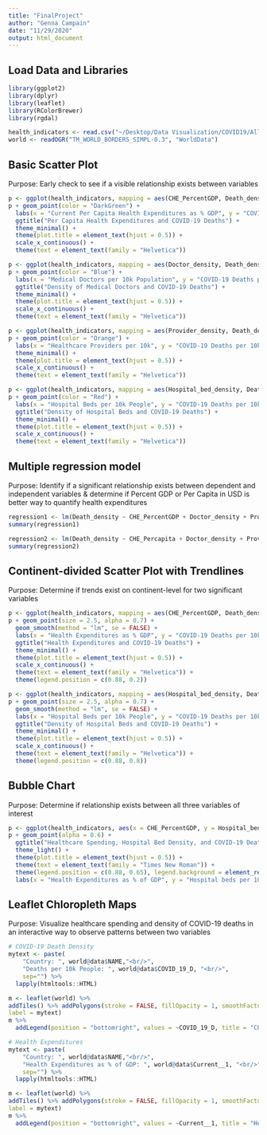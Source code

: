 ```yaml
---
title: "FinalProject"
author: "Genna Campain"
date: "11/29/2020"
output: html_document
---
```

## Load Data and Libraries
```r
library(ggplot2)
library(dplyr)
library(leaflet)
library(RColorBrewer)
library(rgdal)

health_indicators <- read.csv("~/Desktop/Data Visualization/COVID19/All_data_short.csv", header=TRUE, stringsAsFactors =TRUE)
world <- readOGR("TM_WORLD_BORDERS_SIMPL-0.3", "WorldData")
```

## Basic Scatter Plot
Purpose: Early check to see if a visible relationship exists between variables
```r
p <- ggplot(health_indicators, mapping = aes(CHE_PercentGDP, Death_density))
p + geom_point(color = "DarkGreen") +
  labs(x = "Current Per Capita Health Expenditures as % GDP", y = "COVID-19 Deaths per 10k Population") +
  ggtitle("Per Capita Health Expenditures and COVID-19 Deaths") + 
  theme_minimal() +
  theme(plot.title = element_text(hjust = 0.5)) +
  scale_x_continuous() +
  theme(text = element_text(family = "Helvetica"))

p <- ggplot(health_indicators, mapping = aes(Doctor_density, Death_density))
p + geom_point(color = "Blue") +
  labs(x = "Medical Doctors per 10k Population", y = "COVID-19 Deaths per 10k Population") +
  ggtitle("Density of Medical Doctors and COVID-19 Deaths") + 
  theme_minimal() +
  theme(plot.title = element_text(hjust = 0.5)) +
  scale_x_continuous() +
  theme(text = element_text(family = "Helvetica"))

p <- ggplot(health_indicators, mapping = aes(Provider_density, Death_density))
p + geom_point(color = "Orange") +
  labs(x = "Healthcare Providers per 10k", y = "COVID-19 Deaths per 10k Population") + ggtitle("Density of Healthcare Providers and COVID-19 Deaths") + 
  theme_minimal() +
  theme(plot.title = element_text(hjust = 0.5)) +
  scale_x_continuous() +
  theme(text = element_text(family = "Helvetica"))

p <- ggplot(health_indicators, mapping = aes(Hospital_bed_density, Death_density))
p + geom_point(color = "Red") +
  labs(x = "Hospital Beds per 10k People", y = "COVID-19 Deaths per 10k Population") +
  ggtitle("Density of Hospital Beds and COVID-19 Deaths") + 
  theme_minimal() +
  theme(plot.title = element_text(hjust = 0.5)) +
  scale_x_continuous() +
  theme(text = element_text(family = "Helvetica"))
```

## Multiple regression model
Purpose: Identify if a significant relationship exists between dependent and independent variables & determine if Percent GDP or Per Capita in USD is better way to quantify health expenditures
```r
regression1 <- lm(Death_density ~ CHE_PercentGDP + Doctor_density + Provider_density + Hospital_bed_density, data = health_indicators)
summary(regression1)

regression2 <- lm(Death_density ~ CHE_Percapita + Doctor_density + Provider_density + Hospital_bed_density, data = health_indicators)
summary(regression2)
```

## Continent-divided Scatter Plot with Trendlines
Purpose: Determine if trends exist on continent-level for two significant variables
```r
p <- ggplot(health_indicators, mapping = aes(CHE_PercentGDP, Death_density, color = Continent))
p + geom_point(size = 2.5, alpha = 0.7) +
  geom_smooth(method = "lm", se = FALSE) +
  labs(x = "Health Expenditures as % GDP", y = "COVID-19 Deaths per 10k Population") +
  ggtitle("Health Expenditures and COVID-19 Deaths") + 
  theme_minimal() +
  theme(plot.title = element_text(hjust = 0.5)) +
  scale_x_continuous() +
  theme(text = element_text(family = "Helvetica")) + 
  theme(legend.position = c(0.88, 0.2))

p <- ggplot(health_indicators, mapping = aes(Hospital_bed_density, Death_density, color = Continent))
p + geom_point(size = 2.5, alpha = 0.7) +
  geom_smooth(method = "lm", se = FALSE) +
  labs(x = "Hospital Beds per 10k People", y = "COVID-19 Deaths per 10k Population") +
  ggtitle("Density of Hospital Beds and COVID-19 Deaths") + 
  theme_minimal() +
  theme(plot.title = element_text(hjust = 0.5)) +
  scale_x_continuous() +
  theme(text = element_text(family = "Helvetica")) +
  theme(legend.position = c(0.88, 0.8))
```

## Bubble Chart
Purpose: Determine if relationship exists between all three variables of interest
```r
p <- ggplot(health_indicators, aes(x = CHE_PercentGDP, y = Hospital_bed_density, size = Death_density, color = Continent))
p + geom_point(alpha = 0.6) +
  ggtitle("Healthcare Spending, Hospital Bed Density, and COVID-19 Deaths") +
  theme_light() +
  theme(plot.title = element_text(hjust = 0.5)) +
  theme(text = element_text(family = "Times New Roman")) +
  theme(legend.position = c(0.88, 0.65), legend.background = element_rect(fill = NA)) +
  labs(x = "Health Expenditures as % of GDP", y = "Hospital beds per 10k Population")
```

## Leaflet Chloropleth Maps
Purpose: Visualize healthcare spending and density of COVID-19 deaths in an interactive way to observe patterns between two variables
```r
# COVID-19 Death Density
mytext <- paste(
    "Country: ", world@data$NAME,"<br/>", 
    "Deaths per 10k People: ", world@data$COVID_19_D, "<br/>", 
    sep="") %>%
  lapply(htmltools::HTML)

m <- leaflet(world) %>%
addTiles() %>% addPolygons(stroke = FALSE, fillOpacity = 1, smoothFactor = 0.2, color = ~colorBin(c("#FFFFCC", "#FED976", "#FD8D3C", "#E31A1C", "#800026"), COVID_19_D, bins = 5, pretty = FALSE) (COVID_19_D), 
label = mytext)
m %>%
  addLegend(position = "bottomright", values = ~COVID_19_D, title = "COVID-19 Deaths per 10k People", colors = c("#FFFFCC", "#FED976", "#FD8D3C", "#E31A1C", "#800026"), labels = c("0-1.9", "2.0-3.8", "3.9-5.8", "5.9-7.8", "7.9-9.8"))

# Health Expenditures
mytext <- paste(
    "Country: ", world@data$NAME,"<br/>", 
    "Health Expenditures as % of GDP: ", world@data$Current__1, "<br/>", 
    sep="") %>%
  lapply(htmltools::HTML)

m <- leaflet(world) %>%
addTiles() %>% addPolygons(stroke = FALSE, fillOpacity = 1, smoothFactor = 0.2, color = ~colorBin(c("#FFFFCC", "#FED976", "#FD8D3C", "#E31A1C", "#800026"), Current__1, bins = 5, pretty = FALSE) (Current__1), 
label = mytext)
m %>%
  addLegend(position = "bottomright", values = ~Current__1, title = "Health Expenditures (% of GDP)", colors = c("#FFFFCC", "#FED976", "#FD8D3C", "#E31A1C", "#800026"), labels = c("No Data-3.40", "3.41-6.80", "6.81-10.20", "10.21-13.60", "13.61-17.1"))
```
